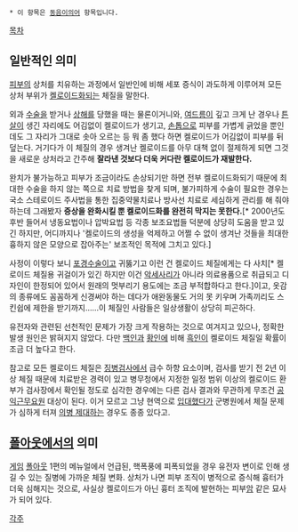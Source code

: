  * 이 항목은 [[동음이의어]] 항목입니다.

[[목차]]


== 일반적인 의미 ==
[[피부]]의 상처를 치유하는 과정에서 일반인에 비해 세포 증식이 과도하게 이루어져 모든 상처 부위가 [[켈로이드]]화되는 체질을 말한다.

외과 [[수술]]을 받거나 [[상해]]를 당했을 때는 물론이거니와, [[여드름]]이 깊고 크게 난 경우나 [[튼살]]이 생긴 자리에도 어김없이 켈로이드가 생기고, [[손톱]]으로 피부를 가볍게 긁었을 뿐인 데도 그 자리가 그대로 솟아 오르는 등 뭐 좀 했다 하면 켈로이드가 어김없이 피부를 뒤덮는다. 거기다가 이 체질의 경우 생겨난 켈로이드를 아무 대책 없이 절제하게 되면 그것을 새로운 상처라고 간주해 '''잘라낸 것보다 더욱 커다란 켈로이드가 재발한다.'''

완치가 불가능하고 피부가 조금이라도 손상되기만 하면 전부 켈로이드화되기 때문에 최대한 수술을 하지 않는 쪽으로 치료 방법을 찾게 되며, 불가피하게 수술이 필요한 경우는 국소 스테로이드 주사법을 통한 집중약물치료나 방사선 치료로 세심하게 관리를 해 줘야 하는데 그래봤자 '''증상을 완화시킬 뿐 켈로이드화를 완전히 막지는 못한다.'''[* 2000년도 후반 들어서 냉동요법이나 압박요법 등 각종 보조요법들 덕분에 상당히 도움을 받고 있긴 하지만, 어디까지나 '켈로이드의 생성을 억제하고 어쩔 수 없이 생겨난 것들을 최대한 흉하지 않은 모양으로 잡아주는' 보조적인 목적에 그치고 있다.]

사정이 이렇다 보니 [[포경수술]]이고 귀뚫기고 이런 건 켈로이드 체질에게는 다 사치[* 켈로이드 체질용 귀걸이가 있긴 하지만 이건 [[악세사리]]가 아니라 의료용품으로 취급되고 디자인이 한정되어 있어서 원래의 멋부리기 용도에는 조금 부적합하다고 한다.]이고, 옷감의 종류에도 꼼꼼하게 신경써야 하는 데다가 애완동물도 거의 못 키우며 가족끼리도 스킨쉽에 제한을 받기까지......이 체질인 사람들은 일상생활이 상당히 피곤하다.

유전자와 관련된 선천적인 문제가 가장 크게 작용하는 것으로 여겨지고 있으나, 정확한 발생 원인은 밝혀지지 않았다. 다만 [[백인]]과 [[황인]]에 비해 [[흑인]]이 켈로이드 체질일 확률이 조금 더 높다고 한다.

참고로 모든 켈로이드 체질은 [[징병검사]]에서 급수 하향 요소이며, 검사를 받기 전 2년 이상 체질 때문에 치료받은 경력이 있고 병무청에서 지정한 일정 범위 이상의 켈로이드 환부가 검사장에서 확인될 정도로 심각한 경우에는 다른 검사 결과와 무관하게 무조건 [[공익근무요원]] 대상이 된다. 이거 모르고 그냥 현역으로 [[입대]]했다가 군병원에서 체질 문제가 심하게 터져 [[의병 제대]]하는 경우도 종종 있다고.


== [[폴아웃]]에서의 의미 ==
[[게임]] [[폴아웃]] 1편의 메뉴얼에서 언급된, 핵폭풍에 피폭되었을 경우 유전자 변이로 인해 생길 수 있는 질병에 가까운 체질 변화. 상처가 나면 피부 조직이 병적으로 증식해 흉터가 더욱 심해지는 것으로, 사실상 켈로이드가 아닌 흉터 조직에 발현하는 피부[[암]] 같은 묘사가 되어 있다.


[[각주]]
